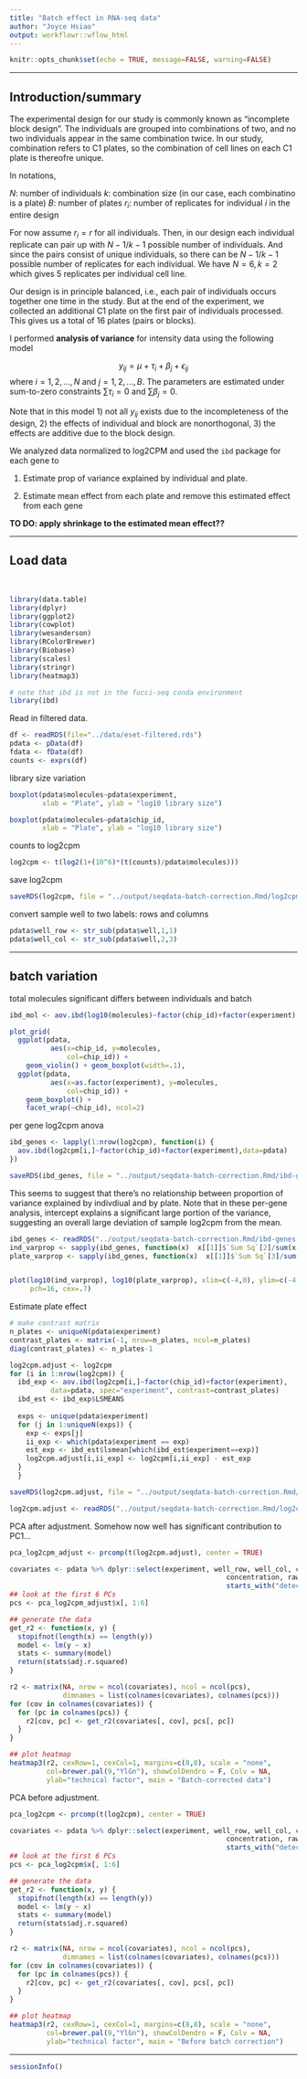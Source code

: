 ```yaml
---
title: "Batch effect in RNA-seq data"
author: "Joyce Hsiao"
output: workflowr::wflow_html
---
```





```r
knitr::opts_chunk$set(echo = TRUE, message=FALSE, warning=FALSE)
```

---

## Introduction/summary

The experimental design for our study is commonly known as "incomplete block design". The individuals are grouped into combinations of two, and no two individuals appear in the same combination twice. In our study, combination refers to C1 plates, so the combination of cell lines on each C1 plate is thereofre unique. 

In notations, 

$N$: number of individuals
$k$: combination size (in our case, each combinatino is a plate)
$B$: number of plates
$r_i$: number of replicates for individual $i$ in the entire design

For now assume $r_i=r$ for all individuals. Then, in our design each individual replicate can pair up with $N-1/k-1$ possible number of individuals. And since the pairs consist of unique individuals, so there can be  $N-1/k-1$ possible number of replicates for each individual. We have $N=6, k=2$ which gives 5 replicates per individual cell line.

Our design is in principle balanced, i.e., each pair of individuals occurs together one time in the study. But at the end of the experiment, we collected an additional C1 plate on the first pair of individuals processed. This gives us a total of 16 plates (pairs or blocks).


I performed **analysis of variance** for intensity data using the following model

$$
y_{ij} = \mu + \tau_i + \beta_j + \epsilon_{ij}
$$
where $i = 1,2,..., N$ and $j = 1,2,..., B$. The parameters are estimated under sum-to-zero constraints $\sum \tau_i = 0$ and $\sum \beta_j = 0$.

Note that in this model 1) not all $y_{ij}$ exists due to the incompleteness of the design, 2) the effects of individual and block are nonorthogonal, 3) the effects are additive due to the block design.



We analyzed data normalized to log2CPM and used the `ibd` package for each gene to 

1. Estimate prop of variance explained by individual and plate.

2. Estimate mean effect from each plate and remove this estimated effect from each gene


**TO DO: apply shrinkage to the estimated mean effect??**

---

## Load data

$~$

```r
library(data.table)
library(dplyr)
library(ggplot2)
library(cowplot)
library(wesanderson)
library(RColorBrewer)
library(Biobase)
library(scales)
library(stringr)
library(heatmap3)

# note that ibd is not in the fucci-seq conda environment
library(ibd)
```

Read in filtered data.

```r
df <- readRDS(file="../data/eset-filtered.rds")
pdata <- pData(df)
fdata <- fData(df)
counts <- exprs(df)
```

library size variation 

```r
boxplot(pdata$molecules~pdata$experiment,
        xlab = "Plate", ylab = "log10 library size")

boxplot(pdata$molecules~pdata$chip_id,
        xlab = "Plate", ylab = "log10 library size")
```


counts to log2cpm

```r
log2cpm <- t(log2(1+(10^6)*(t(counts)/pdata$molecules)))
```

save log2cpm

```r
saveRDS(log2cpm, file = "../output/seqdata-batch-correction.Rmd/log2cpm.rds")
```


convert sample well to two labels: rows and columns

```r
pdata$well_row <- str_sub(pdata$well,1,1)
pdata$well_col <- str_sub(pdata$well,2,3)
```


---

## batch variation 

total molecules significant differs between individuals and batch

```r
ibd_mol <- aov.ibd(log10(molecules)~factor(chip_id)+factor(experiment),data=pdata)
```

```r
plot_grid(
  ggplot(pdata, 
          aes(x=chip_id, y=molecules,
              col=chip_id)) +
    geom_violin() + geom_boxplot(width=.1),
  ggplot(pdata,
          aes(x=as.factor(experiment), y=molecules,
              col=chip_id)) +
    geom_boxplot() + 
    facet_wrap(~chip_id), ncol=2)
```

per gene log2cpm anova

```r
ibd_genes <- lapply(1:nrow(log2cpm), function(i) {
  aov.ibd(log2cpm[i,]~factor(chip_id)+factor(experiment),data=pdata)
})

saveRDS(ibd_genes, file = "../output/seqdata-batch-correction.Rmd/ibd-genes.rds")
```

This seems to suggest that there's no relationship between proportion of variance explained by indivdiual and by plate. Note that in these per-gene analysis, intercept explains a significant large portion of the variance, suggesting an overall large deviation of sample log2cpm from the mean.

```r
ibd_genes <- readRDS("../output/seqdata-batch-correction.Rmd/ibd-genes.rds")
ind_varprop <- sapply(ibd_genes, function(x)  x[[1]]$`Sum Sq`[2]/sum(x[[1]]$`Sum Sq`))
plate_varprop <- sapply(ibd_genes, function(x)  x[[1]]$`Sum Sq`[3]/sum(x[[1]]$`Sum Sq`))


plot(log10(ind_varprop), log10(plate_varprop), xlim=c(-4,0), ylim=c(-4,0),
     pch=16, cex=.7)
```

Estimate plate effect

```r
# make contrast matrix
n_plates <- uniqueN(pdata$experiment)
contrast_plates <- matrix(-1, nrow=n_plates, ncol=n_plates)
diag(contrast_plates) <- n_plates-1

log2cpm.adjust <- log2cpm
for (i in 1:nrow(log2cpm)) {
  ibd_exp <- aov.ibd(log2cpm[i,]~factor(chip_id)+factor(experiment),
          data=pdata, spec="experiment", contrast=contrast_plates)
  ibd_est <- ibd_exp$LSMEANS
  
  exps <- unique(pdata$experiment)
  for (j in 1:uniqueN(exps)) {
    exp <- exps[j]
    ii_exp <- which(pdata$experiment == exp)
    est_exp <- ibd_est$lsmean[which(ibd_est$experiment==exp)]
    log2cpm.adjust[i,ii_exp] <- log2cpm[i,ii_exp] - est_exp
  }
  }

saveRDS(log2cpm.adjust, file = "../output/seqdata-batch-correction.Rmd/log2cpm.adjust.rds")
```


```r
log2cpm.adjust <- readRDS("../output/seqdata-batch-correction.Rmd/log2cpm.adjust.rds")
```

PCA after adjustment. Somehow now well has significant contribution to PC1...

```r
pca_log2cpm_adjust <- prcomp(t(log2cpm.adjust), center = TRUE)

covariates <- pdata %>% dplyr::select(experiment, well_row, well_col, chip_id, 
                                                     concentration, raw:unmapped,
                                                     starts_with("detect"),  molecules)
## look at the first 6 PCs
pcs <- pca_log2cpm_adjust$x[, 1:6]

## generate the data
get_r2 <- function(x, y) {
  stopifnot(length(x) == length(y))
  model <- lm(y ~ x)
  stats <- summary(model)
  return(stats$adj.r.squared)
}

r2 <- matrix(NA, nrow = ncol(covariates), ncol = ncol(pcs),
             dimnames = list(colnames(covariates), colnames(pcs)))
for (cov in colnames(covariates)) {
  for (pc in colnames(pcs)) {
    r2[cov, pc] <- get_r2(covariates[, cov], pcs[, pc])
  }
}

## plot heatmap
heatmap3(r2, cexRow=1, cexCol=1, margins=c(8,8), scale = "none",
         col=brewer.pal(9,"YlGn"), showColDendro = F, Colv = NA,
         ylab="technical factor", main = "Batch-corrected data")
```


PCA before adjustment. 

```r
pca_log2cpm <- prcomp(t(log2cpm), center = TRUE)

covariates <- pdata %>% dplyr::select(experiment, well_row, well_col, chip_id, 
                                                     concentration, raw:unmapped,
                                                     starts_with("detect"),  molecules)
## look at the first 6 PCs
pcs <- pca_log2cpm$x[, 1:6]

## generate the data
get_r2 <- function(x, y) {
  stopifnot(length(x) == length(y))
  model <- lm(y ~ x)
  stats <- summary(model)
  return(stats$adj.r.squared)
}

r2 <- matrix(NA, nrow = ncol(covariates), ncol = ncol(pcs),
             dimnames = list(colnames(covariates), colnames(pcs)))
for (cov in colnames(covariates)) {
  for (pc in colnames(pcs)) {
    r2[cov, pc] <- get_r2(covariates[, cov], pcs[, pc])
  }
}

## plot heatmap
heatmap3(r2, cexRow=1, cexCol=1, margins=c(8,8), scale = "none",
         col=brewer.pal(9,"YlGn"), showColDendro = F, Colv = NA,
         ylab="technical factor", main = "Before batch correction")
```



---


```r
sessionInfo()
```

